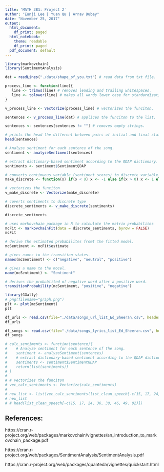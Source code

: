 ```yaml
---
title: 'MATH 381: Project 2'
author: "Eunji Lee | Yuan Qu | Arnav Dubey"
date: "November 25, 2017"
output:
  html_document:
    df_print: paged
  html_notebook:
    theme: readable
    df_print: paged
  pdf_document: default
---
```



```r
library(markovchain)
library(SentimentAnalysis)

dat = readLines("./data/shape_of_you.txt") # read data from txt file.

process_line <- function(line){ 
   line <- trimws(line) # removes leading and trailing whitespaces.
   line <- tolower(line) # makes all words lower case for standardization. 
}

v_process_line <- Vectorize(process_line) # vectorizes the funciton.

sentences <- v_process_line(dat) # applices the funciton to the list.

sentences <- sentences[sentences != ""] # removes empty strings.

# prints the head the different between pairs of initial and final states can be noticed.
head(sentences)
```


```r
# Analyze sentiment for each sentence of the song.
sentiment <- analyzeSentiment(sentences)

# extract dictionary-based sentiment according to the QDAP dictionary.
sentiments <- sentiment$SentimentQDAP

# converts continuous variable (sentiment scores) to discrete variable.
make_discrete <- function(x) if(x < 0) x <- -1 else if(x > 0) x <- 1 else x <- 0

# vectorizes the funciton
v_make_discrete <- Vectorize(make_discrete)

# coverts sentiments to discrete type
discrete_sentiments <- v_make_discrete(sentiments)

discrete_sentiments
```


```r
# uses markovchain package in R to calculate the matrix probabilites
mcFit <- markovchainFit(data = discrete_sentiments, byrow = FALSE)
mcFit
```


```r
# derive the estimated probabilites fromt the fitted model.
mcSentiment <- mcFit$estimate 
```

```r
# gives names to the transition states.
names(mcSentiment) <- c("negative", "neutral", "positive")

# gives a name to the mocel.
name(mcSentiment) <- "Sentiment"
```

```r
# derives the probablited of negative word after a positive word.
transitionProbability(mcSentiment, "positive", "negative")
```

```r
library(GGally)
# png(filename="graph.png")
plt <- plot(mcSentiment)
plt 
```


```r
df_urls <- read.csv(file="./data/songs_url_list_Ed_Sheeran.csv", header=TRUE, sep=",")
df_urls
```

```r
df_songs <- read.csv(file="./data/songs_lyrics_list_Ed_Sheeran.csv", header=TRUE, sep=",")
df_songs
```

```r
# calc_sentiments <- function(sentence){
#    # Analyze sentiment for each sentence of the song.
#    sentiment <- analyzeSentiment(sentences)
#    # extract dictionary-based sentiment according to the QDAP dictionary.
#    sentiments <- sentiment$SentimentQDAP 
#    return(list(sentiments))
# }
# 
# # vectorizes the funciton
# vec_calc_sentiments <- Vectorize(calc_sentiments)
# 
# new_list <- list(vec_calc_sentiments(list_clean_speech[-c(15, 17, 24, 30, 38, 46, 49, 82)]$text))
# new_list
# # head(list_clean_speech[-c(15, 17, 24, 30, 38, 46, 49, 82)])
```



## References:

https://cran.r-project.org/web/packages/markovchain/vignettes/an_introduction_to_markovchain_package.pdf

https://cran.r-project.org/web/packages/SentimentAnalysis/SentimentAnalysis.pdf 

https://cran.r-project.org/web/packages/quanteda/vignettes/quickstart.html